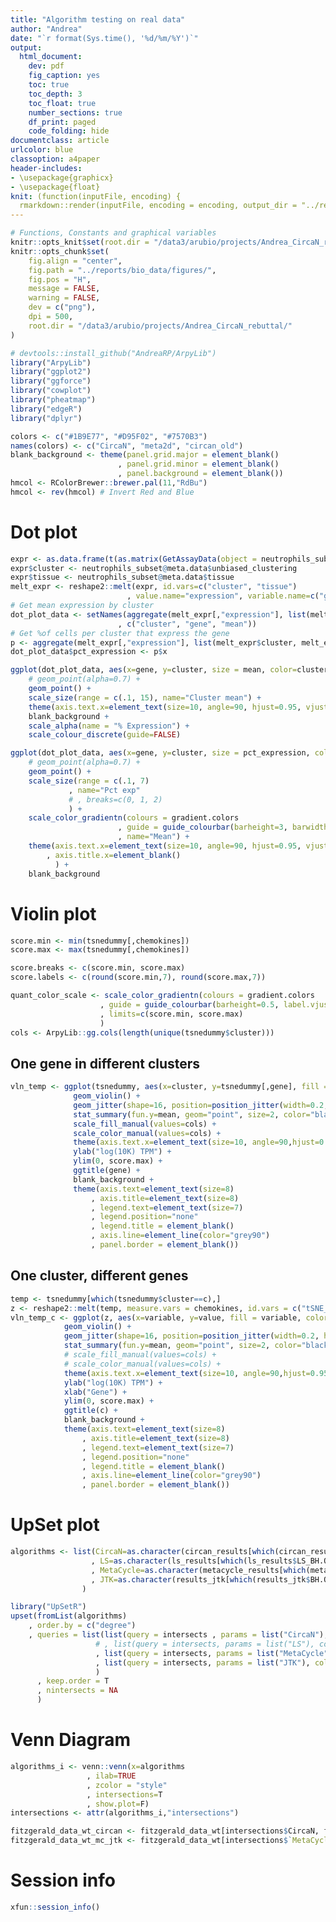 ```yaml
---
title: "Algorithm testing on real data"
author: "Andrea"
date: "`r format(Sys.time(), '%d/%m/%Y')`"
output: 
  html_document: 
    dev: pdf
    fig_caption: yes
    toc: true
    toc_depth: 3
    toc_float: true
    number_sections: true
    df_print: paged
    code_folding: hide
documentclass: article
urlcolor: blue
classoption: a4paper
header-includes:
- \usepackage{graphicx}
- \usepackage{float}
knit: (function(inputFile, encoding) {
  rmarkdown::render(inputFile, encoding = encoding, output_dir = "../reports/bio_data")})
---
```


```r
# Functions, Constants and graphical variables      
knitr::opts_knit$set(root.dir = "/data3/arubio/projects/Andrea_CircaN_rebuttal/")
knitr::opts_chunk$set(
	fig.align = "center",
	fig.path = "../reports/bio_data/figures/",
	fig.pos = "H",
	message = FALSE,
	warning = FALSE,
	dev = c("png"),
	dpi = 500,
	root.dir = "/data3/arubio/projects/Andrea_CircaN_rebuttal/"
)
```


<style>
.column-left{
  float: left;
  width: 50%;
  text-align: left;
}
.column-right{
  float: right;
  width: 50%;
  text-align: left;
}
</style>


```r
# devtools::install_github("AndreaRP/ArpyLib")
library("ArpyLib")
library("ggplot2")
library("ggforce")
library("cowplot")
library("pheatmap")
library("edgeR")
library("dplyr")
```



```r
colors <- c("#1B9E77", "#D95F02", "#7570B3")
names(colors) <- c("CircaN", "meta2d", "circan_old")
blank_background <- theme(panel.grid.major = element_blank()
                        , panel.grid.minor = element_blank()
                        , panel.background = element_blank())
hmcol <- RColorBrewer::brewer.pal(11,"RdBu")
hmcol <- rev(hmcol) # Invert Red and Blue
```


# Dot plot

```r
expr <- as.data.frame(t(as.matrix(GetAssayData(object = neutrophils_subset))[selected_genes,]))
expr$cluster <- neutrophils_subset@meta.data$unbiased_clustering
expr$tissue <- neutrophils_subset@meta.data$tissue
melt_expr <- reshape2::melt(expr, id.vars=c("cluster", "tissue")
                          , value.name="expression", variable.name=c("gene"))
# Get mean expression by cluster
dot_plot_data <- setNames(aggregate(melt_expr[,"expression"], list(melt_expr$cluster, melt_expr$gene), mean)
                        , c("cluster", "gene", "mean"))
# Get %of cells per cluster that express the gene
p <- aggregate(melt_expr[,"expression"], list(melt_expr$cluster, melt_expr$gene), function(x) sum(x != 0)/length(x))
dot_plot_data$pct_expression <- p$x
```


```r
ggplot(dot_plot_data, aes(x=gene, y=cluster, size = mean, color=cluster, alpha=pct_expression)) +
    # geom_point(alpha=0.7) +
    geom_point() +
    scale_size(range = c(.1, 15), name="Cluster mean") +
    theme(axis.text.x=element_text(size=10, angle=90, hjust=0.95, vjust=0.2)) +
    blank_background +
    scale_alpha(name = "% Expression") +
    scale_colour_discrete(guide=FALSE)
```


```r
ggplot(dot_plot_data, aes(x=gene, y=cluster, size = pct_expression, color=mean)) +
    # geom_point(alpha=0.7) +
    geom_point() +
    scale_size(range = c(.1, 7)
             , name="Pct exp"
             # , breaks=c(0, 1, 2)
             ) +
    scale_color_gradientn(colours = gradient.colors
                        , guide = guide_colourbar(barheight=3, barwidth = 0.5)
                        , name="Mean") +
    theme(axis.text.x=element_text(size=10, angle=90, hjust=0.95, vjust=0.2)
        , axis.title.x=element_blank()
          ) +
    blank_background 
```


# Violin plot

```r
score.min <- min(tsnedummy[,chemokines])
score.max <- max(tsnedummy[,chemokines])

score.breaks <- c(score.min, score.max)
score.labels <- c(round(score.min,7), round(score.max,7))

quant_color_scale <- scale_color_gradientn(colours = gradient.colors
                    , guide = guide_colourbar(barheight=0.5, label.vjust=-1)
                    , limits=c(score.min, score.max)
                    )
cols <- ArpyLib::gg.cols(length(unique(tsnedummy$cluster)))
```

## One gene in different clusters

```r
vln_temp <- ggplot(tsnedummy, aes(x=cluster, y=tsnedummy[,gene], fill = cluster, color=cluster)) +
              geom_violin() +
              geom_jitter(shape=16, position=position_jitter(width=0.2, height=0)) +
              stat_summary(fun.y=mean, geom="point", size=2, color="black") +
              scale_fill_manual(values=cols) +
              scale_color_manual(values=cols) +
              theme(axis.text.x=element_text(size=10, angle=90,hjust=0.95,vjust=0.2)) +
              ylab("log(10K) TPM") +
              ylim(0, score.max) +
              ggtitle(gene) +
              blank_background +
              theme(axis.text=element_text(size=8)
                  , axis.title=element_text(size=8)
                  , legend.text=element_text(size=7)
                  , legend.position="none"
                  , legend.title = element_blank()
                  , axis.line=element_line(color="grey90")
                  , panel.border = element_blank())
```

## One cluster, different genes

```r
temp <- tsnedummy[which(tsnedummy$cluster==c),]
z <- reshape2::melt(temp, measure.vars = chemokines, id.vars = c("tSNE_1", "tSNE_2"))
vln_temp_c <- ggplot(z, aes(x=variable, y=value, fill = variable, color=variable)) +
            geom_violin() +
            geom_jitter(shape=16, position=position_jitter(width=0.2, height=0)) +
            stat_summary(fun.y=mean, geom="point", size=2, color="black") +
            # scale_fill_manual(values=cols) +
            # scale_color_manual(values=cols) +
            theme(axis.text.x=element_text(size=10, angle=90,hjust=0.95,vjust=0.2)) +
            ylab("log(10K) TPM") +
            xlab("Gene") +
            ylim(0, score.max) +
            ggtitle(c) +
            blank_background +
            theme(axis.text=element_text(size=8)
                , axis.title=element_text(size=8)
                , legend.text=element_text(size=7)
                , legend.position="none"
                , legend.title = element_blank()
                , axis.line=element_line(color="grey90")
                , panel.border = element_blank())
```

# UpSet plot

```r
algorithms <- list(CircaN=as.character(circan_results[which(circan_results$BH_combined<0.05 & circan_results$r>=0.7), "feature"])
                  , LS=as.character(ls_results[which(ls_results$LS_BH.Q<0.05), "CycID"])
                  , MetaCycle=as.character(metacycle_results[which(metacycle_results$meta2d_BH.Q<0.05), "CycID"])
                  , JTK=as.character(results_jtk[which(results_jtk$BH.Q<0.05), "Probeset"])
                )

library("UpSetR")
upset(fromList(algorithms)
    , order.by = c("degree")
    , queries = list(list(query = intersects , params = list("CircaN"), color = "orchid3", active = T)
                   # , list(query = intersects, params = list("LS"), color = "firebrick3", active = T)
                   , list(query = intersects, params = list("MetaCycle"), color = "seagreen3", active = T)
                   , list(query = intersects, params = list("JTK"), color = "dodgerblue", active = T)
                   )
      , keep.order = T
      , nintersects = NA
      )
```

# Venn Diagram

```r
algorithms_i <- venn::venn(x=algorithms
                 , ilab=TRUE
                 , zcolor = "style"
                 , intersections=T
                 , show.plot=F)
intersections <- attr(algorithms_i,"intersections")

fitzgerald_data_wt_circan <- fitzgerald_data_wt[intersections$CircaN, fitzgerald_meta_wt$sample]
fitzgerald_data_wt_mc_jtk <- fitzgerald_data_wt[intersections$`MetaCycle:JTK`, fitzgerald_meta_wt$sample]
```


# Session info

```r
xfun::session_info()
```

